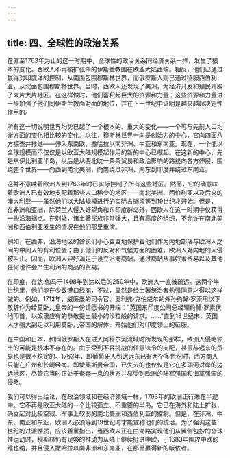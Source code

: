 ```yaml
---
---
---
```

title: 四、全球性的政治关系
---



在直至1763年为止的这一时期中，全球性的政治关系同经济关系一样，发生了根本的变化。西欧人不再被扩张中的伊斯兰教围在欧亚大陆西端。相反，他们已通过赢得对印度洋的控制，从南面包围穆斯林世界，而俄罗斯人则已通过征服西伯利亚，从北面包围穆斯杯世界。当时，西欧人还发现了美洲，为经济开发和殖民开辟了大片大片地区。在这样做时，他们蓄积起巨大的资源和力量；这些资源和力量进一步加强了他们同伊斯兰教面对面的地位，并在下一世纪中证明是越来越起决定性作用的。

所有这一切说明世界均势已起了一个根本的、重大的变化——一个可与先前人口均衡方面的变化相比较的变化。以往，穆斯林世界一向是创始力的中心，它向四面八方探查并推进——伸入东南欧、撒哈拉以南非洲、中亚和东南亚。现在，一个能以全球规模而不仅仅是以欧亚大陆规模起作用的新的中心已崛起。在这新的中心，先是从伊比利亚半岛，以后是从西北眈一条条贸易和政治影响的路线向各方伸展，围绕整个世界——向西到南北美洲，向南绕过非洲，向东到印度并绕过东南亚。

这并不意味着欧洲人到1763年时已实际控制了所有这些地区。然而，它的确意味着欧洲人已有效地支配着那些人口稀少的地区——南北美洲、西伯利亚以及后来的澳大利亚——虽然他们以大陆规模进行的实际占据须等到19世纪才开始。但是，在非洲和亚洲，除荷兰人侵入好望角和东印度群岛外，西欧人在这一时期中仅获得一些沿海据点。在别处，诸土著民族非常强大，且有高度的组织，不允许在南北美洲和西伯利亚发生的情况在他们那里重演。

例如，在西非，沿海地区的酋长们小心翼翼地保护着他们作为内地部落与欧洲人之间的中间人的有利位置；由于他们的反对和气候方面的困难，欧洲人对内地的入侵被阻止。因而，欧洲人只好满足于设立沿海商站，通过商站从事奴隶贸易以及其他任何也许会产生利润的商品的贸易。

在印度，在达·伽马于1498年到达以后的250年中，欧洲人一直被疏远。这两个半世纪里，他们能在少数港口经商，不过，显然是经土著统治者勉强同意才得以这样做的。例如，1712年，威廉堡的司令官、奥利弗·克伦威尔的外孙约翰·罗索用以下敬辞作为给莫卧儿皇帝的一份请愿书的开端："英国东印度公司总经理约翰·罗素伏地叩首，以奴隶应有的恭敬提出最小的沙粒般的请求。……"直到18世纪末，英国人才强大到足以利用莫卧儿帝国的解体、开始他们对印度领土的征服。

在中国和日本，如同俄罗斯人在进入阿穆尔河流域时所发现的那样，欧洲人侵略领土的可能是根本不存在的。由于受到不容挑战的任意法令的支配，甚虽与远东的贸易也是很不稳定的。1763年，即葡萄牙人到达远东已有两个多世纪时，西方商人只能在广州和长崎经商。即使奥斯曼帝国，已失去的也仅仅是它在多瑙河对岸的边远地区，尽管它当时正处于奄奄一息的状态并易受到欧洲的陆军强国和海军强国的侵略。

我们可以得出给论，在政治领域和在经济领域一样，1763年的欧洲正行进在半途中。它不再是欧亚大陆的一个比较孤立、不重要的半岛。它已在海外和陆上扩张，确立起对比较空寂、军事上软弱的南北美洲和西伯利亚的控制。但是，在非洲、中东、南亚和东亚，欧洲人必须等到19世纪时才能宣称他们的统治。为了强调这些世纪的过渡性质，应该着重指出，当西欧人正在由海路实现他们从翼侧包抄的全球性运动时，穆斯林仍有足够的推动力从陆上继续挺进中欧，于1683年围攻中欧的维也纳，并且侵入撒哈拉以南非洲和东南亚，在那里赢得新的皈依者。